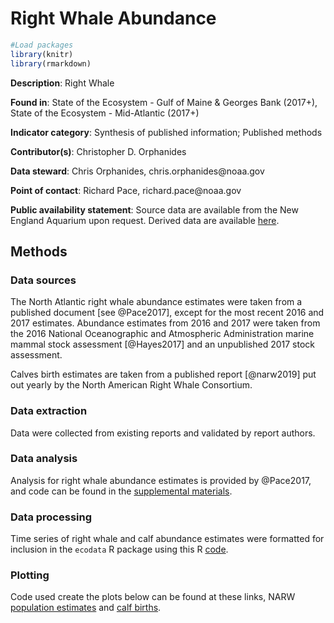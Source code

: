 # Right Whale Abundance 


```r

#Load packages
library(knitr)
library(rmarkdown)

```
**Description**: Right Whale

**Found in**: State of the Ecosystem - Gulf of Maine & Georges Bank (2017+), State of the Ecosystem - Mid-Atlantic (2017+)

**Indicator category**: Synthesis of published information; Published methods

**Contributor(s)**: Christopher D. Orphanides
  
**Data steward**: Chris Orphanides, chris.orphanides@noaa.gov
  
**Point of contact**: Richard Pace, richard.pace@noaa.gov
  
**Public availability statement**: Source data are available from the New England Aquarium upon request. Derived data are available [here](http://comet.nefsc.noaa.gov/erddap/tabledap/protected_species_soe_v1.html).

## Methods

### Data sources
The North Atlantic right whale abundance estimates were taken from a published document [see @Pace2017], except for the most recent 2016 and 2017 estimates. Abundance estimates from 2016 and 2017 were taken from the 2016 National Oceanographic and Atmospheric Administration marine mammal stock assessment [@Hayes2017] and an unpublished 2017 stock assessment.

Calves birth estimates are taken from a published report [@narw2019] put out yearly by the North American Right Whale Consortium. 

### Data extraction 
Data were collected from existing reports and validated by report authors. 

### Data analysis
Analysis for right whale abundance estimates is provided by @Pace2017, and code can be found in the [supplemental materials](https://onlinelibrary.wiley.com/action/downloadSupplement?doi=10.1002%2Fece3.3406&file=ece33406-sup-0001-SupInfo.docx). 

### Data processing

Time series of right whale  and calf abundance estimates were formatted for inclusion in the `ecodata` R package using this R [code](https://github.com/NOAA-EDAB/ecodata/blob/master/data-raw/get_narw.R).



### Plotting
Code used create the plots below can be found at these links, NARW [population estimates](https://github.com/NOAA-EDAB/ecodata/blob/master/chunk-scripts/macrofauna.Rmd-NARW-abundance.R) and [calf births](https://github.com/NOAA-EDAB/ecodata/blob/master/chunk-scripts/macrofauna.Rmd-NARW-calf-abundance.R).


```r

```


```r

```

